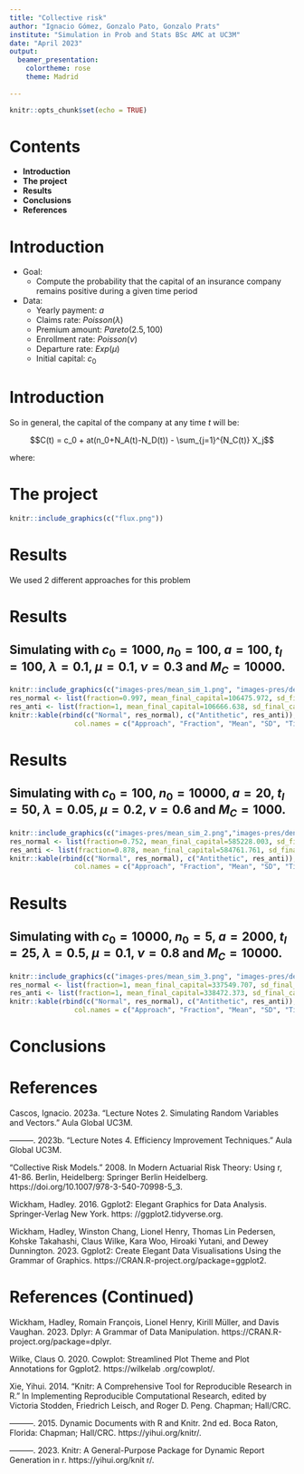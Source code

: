 ```yaml
---
title: "Collective risk"
author: "Ignacio Gómez, Gonzalo Pato, Gonzalo Prats"
institute: "Simulation in Prob and Stats BSc AMC at UC3M"
date: "April 2023"
output: 
  beamer_presentation:
    colortheme: rose
    theme: Madrid
    
---
```


```r
knitr::opts_chunk$set(echo = TRUE)
```

# Contents

-   **Introduction**
-   **The project**
-   **Results**
-   **Conclusions**
-   **References**

# Introduction

-   Goal:
    -   Compute the probability that the capital of an insurance company remains positive during a given time period
-   Data:
    -   Yearly payment: $a$
    -   Claims rate: $Poisson (\lambda)$
    -   Premium amount: $Pareto (2.5, 100)$
    -   Enrollment rate: $Poisson(\nu)$
    -   Departure rate: $Exp(\mu)$
    -   Initial capital: $c_0$

# Introduction

So in general, the capital of the company at any time $t$ will be:

$$C(t) = c_0 + at(n_0+N_A(t)-N_D(t)) - \sum_{j=1}^{N_C(t)} X_j$$

where:

```{=tex}
\begin{itemize}
\item $N_A(t)$ is the number of clients that arrive by time $t$
\item $N_D(t)$ is the number of clients that leave by time $t$
\item $N_C(t)$ is the number of claims that arrive by time $t$
\item $X_j$ is the amount of the $j$-th claim
\item $n(t)$ is the number of clients at time $t$.
\end{itemize}
```
# The project
```r
knitr::include_graphics(c("flux.png"))
```

# Results

We used 2 different approaches for this problem

```{=tex}
\begin{itemize}
\item A discrete event simulation algorithm we developed
\item An improved version of our algorithm using antithetic variables to reduce the variance
\end{itemize}
```

# Results

## Simulating with $c_0 = 1000$, $n_0 = 100$, $a = 100$, $t_l = 100$, $\lambda = 0.1$, $\mu = 0.1$, $\nu = 0.3$ and $M_C = 10000$.
```r
knitr::include_graphics(c("images-pres/mean_sim_1.png", "images-pres/densities_sim_1.png"))
res_normal <- list(fraction=0.997, mean_final_capital=106475.972, sd_final_capital=10516.112, time_elapsed=17.860)
res_anti <- list(fraction=1, mean_final_capital=106666.638, sd_final_capital=10361.448, time_elapsed=10.923)
knitr::kable(rbind(c("Normal", res_normal), c("Antithetic", res_anti)), caption = "Results of the simulation with and without antithetic variates",
                col.names = c("Approach", "Fraction", "Mean", "SD", "Time (s)"), digits=3)
```
<div style="page-break-after: always;"></div>

# Results

## Simulating with $c_0 = 100$, $n_0 = 10000$, $a = 20$, $t_l = 50$, $\lambda = 0.05$, $\mu = 0.2$, $\nu = 0.6$ and $M_C = 1000$.
```r
knitr::include_graphics(c("images-pres/mean_sim_2.png","images-pres/densities_sim_2.png"))
res_normal <- list(fraction=0.752, mean_final_capital=585228.003, sd_final_capital=11936.203, time_elapsed=50.856)
res_anti <- list(fraction=0.878, mean_final_capital=584761.761, sd_final_capital=12552.333, time_elapsed=28.775)
knitr::kable(rbind(c("Normal", res_normal), c("Antithetic", res_anti)), caption = "Results of the simulation with and without antithetic variates",
                col.names = c("Approach", "Fraction", "Mean", "SD", "Time (s)"), digits=3)
```
<div style="page-break-after: always;"></div>

# Results

## Simulating with $c_0 = 10000$, $n_0 = 5$, $a = 2000$, $t_l = 25$, $\lambda = 0.5$, $\mu = 0.1$, $\nu = 0.8$ and $M_C = 10000$.
```r
knitr::include_graphics(c("images-pres/mean_sim_3.png", "images-pres/densities_sim_3.png"))
res_normal <- list(fraction=1, mean_final_capital=337549.707, sd_final_capital=78783.990, time_elapsed=7.770)
res_anti <- list(fraction=1, mean_final_capital=338472.373, sd_final_capital=78277.099, time_elapsed=3.988)
knitr::kable(rbind(c("Normal", res_normal), c("Antithetic", res_anti)), caption = "Results of the simulation with and without antithetic variates",
                col.names = c("Approach", "Fraction", "Mean", "SD", "Time (s)"), digits=3)
```
<div style="page-break-after: always;"></div>

# Conclusions

```{=tex}
\begin{itemize}
\item The antithetic approach does not significantly reduce the variance but it does improve the computing time, cutting it in half
\item We also encountered some difficulties while developing the simulations
\begin{itemize}
\item Updating the proportional part of payments after simulating the type of event
\item Trying to obtain the total number of events beforehand
\item Antithetic variable approach showing the same results as our own approach
\end{itemize}
\item The project was a fine representation of how simulations can be used in the insurance policies business
\end{itemize}
```

# References

Cascos, Ignacio. 2023a. “Lecture Notes 2. Simulating Random Variables and Vectors.” Aula Global UC3M.

———. 2023b. “Lecture Notes 4. Efficiency Improvement Techniques.” Aula Global UC3M.

“Collective Risk Models.” 2008. In Modern Actuarial Risk Theory: Using r, 41-86. Berlin, Heidelberg:
Springer Berlin Heidelberg. https://doi.org/10.1007/978-3-540-70998-5_3.

Wickham, Hadley. 2016. Ggplot2: Elegant Graphics for Data Analysis. Springer-Verlag New York. https:
//ggplot2.tidyverse.org.

Wickham, Hadley, Winston Chang, Lionel Henry, Thomas Lin Pedersen, Kohske Takahashi, Claus Wilke,
Kara Woo, Hiroaki Yutani, and Dewey Dunnington. 2023. Ggplot2: Create Elegant Data Visualisations
Using the Grammar of Graphics. https://CRAN.R-project.org/package=ggplot2.

# References (Continued)
Wickham, Hadley, Romain François, Lionel Henry, Kirill Müller, and Davis Vaughan. 2023. Dplyr: A
Grammar of Data Manipulation. https://CRAN.R-project.org/package=dplyr.

Wilke, Claus O. 2020. Cowplot: Streamlined Plot Theme and Plot Annotations for Ggplot2. https://wilkelab
.org/cowplot/.

Xie, Yihui. 2014. “Knitr: A Comprehensive Tool for Reproducible Research in R.” In Implementing
Reproducible Computational Research, edited by Victoria Stodden, Friedrich Leisch, and Roger D. Peng.
Chapman; Hall/CRC.

———. 2015. Dynamic Documents with R and Knitr. 2nd ed. Boca Raton, Florida: Chapman; Hall/CRC.
https://yihui.org/knitr/.

———. 2023. Knitr: A General-Purpose Package for Dynamic Report Generation in r. https://yihui.org/knit
r/.